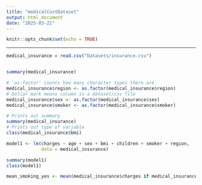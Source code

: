 ```yaml
---
title: "medicalCostDataset"
output: html_document
date: "2025-03-21"
---
```


```r
knitr::opts_chunk$set(echo = TRUE)
```

---

```r

medical_insurance = read.csv("Datasets/insurance.csv")


summary(medical_insurance)

```
```r
# 'as.factor' counts how many character types there are
medical_insurance$region <- as.factor(medical_insurance$region)
# Dollar mark means column in a dataset/csv file
medical_insurance$sex <- as.factor(medical_insurance$sex)
medical_insurance$smoker <- as.factor(medical_insurance$smoker)

# Prints out summary
summary(medical_insurance)
# Prints out type of variable
class(medical_insurance$bmi)

```
```r
model1 <- lm(charges ~ age + sex + bmi + children + smoker + region,
             data = medical_insurance)

summary(model1)
class(model1)

mean_smoking_yes <- mean(medical_insurance$charges if medical_insurance$smoker == "yes""))
```
```r

```


